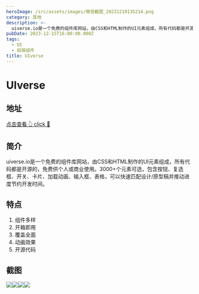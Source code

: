 ```yaml
---
heroImage: /src/assets/images/微信截图_20231219135214.png
category: 其他
description: >-
  uiverse.io是一个免费的组件库网站，由CSS和HTML制作的UI元素组成，所有代码都是开源的，免费供个人或商业使用。3000+个元素可选，包含按钮、复选框、开关、卡片、加载动画、输入框、表格，可以快速匹配设计/原型稿并推动进度节约开发时间。
pubDate: 2023-12-15T16:00:00.000Z
tags:
  - UI
  - 前端组件
title: UIverse
---
```


# UIverse

## 地址

<a href="https://uiverse.io/" target="_blank">
  <div class="tooltip-container">
    <span class="text">点击查看 👆</span>
    <span> click 👋</span>
  </div>
</a>

## 简介

uiverse.io是一个免费的组件库网站，由CSS和HTML制作的UI元素组成，所有代码都是开源的，免费供个人或商业使用。3000+个元素可选，包含按钮、复选框、开关、卡片、加载动画、输入框、表格，可以快速匹配设计/原型稿并推动进度节约开发时间。

## 特点

1. 组件多样
2. 开箱即用
3. 覆盖全面
4. 动画效果
5. 开源代码

## 截图

![](/src/assets/images/微信截图_20231219135258.png)![](/src/assets/images/微信截图_20231219135305.png)![](/src/assets/images/微信截图_20231219135310.png)![](/src/assets/images/微信截图_20231219135318.png)
